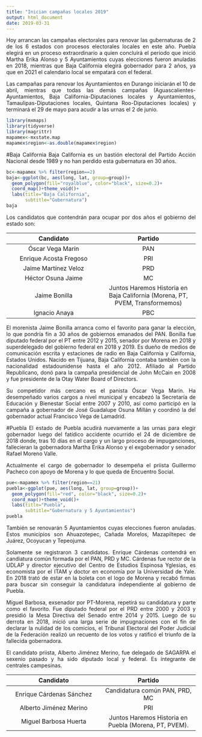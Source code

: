```yaml
---
title: "Inician campañas locales 2019"
output: html_document
date: 2019-03-31
---
```

<style>
body {
text-align: justify}
</style>

Hoy arrancan las campañas electorales para renovar las gubernaturas de 2 de los 6 estados con procesos electorales locales en este año. Puebla elegirá en un proceso extraordinario a quien concluirá el periodo que inició Martha Erika Alonso y 5 Ayuntamientos cuyas elecciones fueron anuladas en 2018, mientras que Baja California elegirá gobernador para 2 años, ya que en 2021 el calendario local se empatará con el federal. 

Las campañas para renovar los Ayuntamientos en Durango iniciarán el 10 de abril, mientras que todas las demás campañas (Aguascalientes-Ayuntamientos, Baja California-Diputaciones locales y Ayuntamientos, Tamaulipas-Diputaciones locales, Quintana Roo-Diputaciones locales) y terminará el 29 de mayo para acudir a las urnas el 2 de junio.

```r
library(mxmaps)
library(tidyverse)
library(magrittr)
mapamex<-mxstate.map
mapamex$region<-as.double(mapamex$region)
```
#Baja California
Baja California es un bastión electoral del Partido Acción Nacional desde 1989 y no han perdido esta gubernatura en 30 años.

```r
bc<-mapamex %>% filter(region==2)
baja<-ggplot(bc, aes(long, lat, group=group))+
  geom_polygon(fill="royalblue", color="black", size=0.2)+
  coord_map()+theme_void()+
  labs(title="Baja California",
       subtitle="Gubernatura")
baja
```

Los candidatos que contendrán para ocupar por dos años el gobierno del estado son:

Candidato  |  Partido  |
:------:|:------:
Óscar Vega Marín | PAN
Enrique Acosta Fregoso | PRI
Jaime Martínez Veloz | PRD
Héctor Osuna Jaime | MC
Jaime Bonilla | Juntos Haremos Historia en Baja California (Morena, PT, PVEM, Transformemos)
Ignacio Anaya | PBC

El morenista Jaime Bonilla arranca como el favorito para ganar la elección, lo que pondría fin a 30 años de gobiernos emanados del PAN. Bonilla fue diputado federal por el PT entre 2012 y 2015, senador por Morena en 2018 y superdelegado del gobierno federal en 2018 y 2019. Es dueño de medios de comunicación escrita y estaciones de radio en Baja California y California, Estados Unidos. Nacido en Tijuana, Baja California contaba también con la nacionalidad estadounidense hasta el año 2012. Afiliado al Partido Republicano, donó para la campaña presidencial de John McCain en 2008 y fue presidente de la Otay Water Board of Directors.

Su competidor más cercano es el panista Óscar Vega Marín. Ha desempeñado varios cargos a nivel municipal y encabezó la Secretaría de Educación y Bienestar Social entre 2007 y 2010, así como participó en la campaña a gobernador de José Guadalupe Osuna Millán y coordinó la del gobernador actual Francisco Vega de Lamadrid.

#Puebla
El estado de Puebla acudirá nuevamente a las urnas para elegir gobernador luego del fatídico accidente ocurrido el 24 de diciembre de 2018 donde, tras 10 días en el cargo y un largo proceso de impuganciones, fallecieran la gobernadora Martha Erika Alonso y el exgobernador y senador Rafael Moreno Valle. 

Actualmente el cargo de gobernador lo desempeña el priista Guillermo Pacheco con apoyo de Morena y lo que queda de Encuentro Social.

```r
pue<-mapamex %>% filter(region==21)
puebla<-ggplot(pue, aes(long, lat, group=group))+
  geom_polygon(fill="red", color="black", size=0.2)+
  coord_map()+theme_void()+
  labs(title="Puebla",
       subtitle="Gubernatura y 5 Ayuntamientos")
puebla
```

También se renovarán 5 Ayuntamientos cuyas elecciones fueron anuladas. Estos municipios son Ahuazotepec, Cañada Morelos, Mazapiltepec de Juárez, Ocoyucan y Tepeojuma. 

Solamente se registraron 3 candidatos. Enrique Cárdenas contendrá en candiatura común formada por el PAN, PRD y MC. Cárdenas fue rector de la UDLAP y director ejecutivo del Centro de Estudios Espinosa Yglesias, es economista por el ITAM y doctor en economía por la Universidad de Yale. En 2018 trató de estar en la boleta con el logo de Morena y recabó firmas para buscar sin conseguir la candidatura independiente al gobierno de Puebla.

Miguel Barbosa, exsenador por PT-Morena, repetirá su candidatura y parte como el favorito. Fue diputado federal por el PRD entre 2000 y 2003 y presidió la Mesa Directiva del Senado entre 2014 y 2015. Luego de su derrota en 2018, inició una larga serie de impugnaciones con el fin de declarar la nulidad de los comicios, el Tribunal Electoral del Poder Judicial de la Federación realizó un recuento de los votos y ratificó el triunfo de la fallecida gobernadora. 

El candidato priista, Alberto Jiménez Merino, fue delegado de SAGARPA el sexenio pasado y ha sido diputado local y federal. Es integrante de centrales campesinas.

Candidato  |  Partido  |
:------:|:------:
Enrique Cárdenas Sánchez|Candidatura común PAN, PRD, MC
Alberto Jiménez Merino|PRI
Miguel Barbosa Huerta|Juntos Haremos Historia en Puebla (Morena, PT, PVEM).